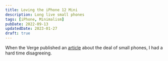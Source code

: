 ```yaml
---
title: Loving the iPhone 12 Mini
description: Long live small phones
tags: [iPhone, Minimalism]
pubDate: 2022-09-13
updatedDate: 2023-01-27
draft: true
---
```


When the Verge published an [article](https://www.theverge.com/2022/8/25/23321978/iphone-14-pixel-6a-phone-screen-size-6-1-inches) about the deal of small phones, I had a hard time disagreeing.
